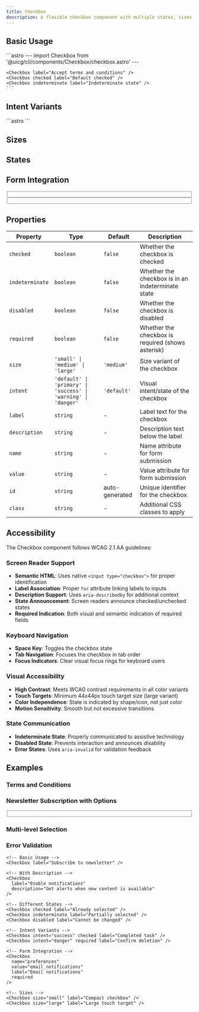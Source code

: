```yaml
---
title: Checkbox
description: A flexible checkbox component with multiple states, sizes, and accessibility features for form interactions.
---
```



## Basic Usage

<Tabs>
  <TabItem label="Preview">
    <div class="not-content border border-gray-100 dark:border-gray-800 rounded-lg p-6 bg-white dark:bg-gray-900 space-y-4">
      <Checkbox label="Accept terms and conditions" />
      <Checkbox checked label="Default checked" />
      <Checkbox indeterminate label="Indeterminate state" />
    </div>
  </TabItem>
  <TabItem label="Code">
    ```astro
    ---
    import Checkbox from '@uicg/cli/components/Checkbox/checkbox.astro'
    ---

    <Checkbox label="Accept terms and conditions" />
    <Checkbox checked label="Default checked" />
    <Checkbox indeterminate label="Indeterminate state" />
    ```
  </TabItem>
</Tabs>

## Intent Variants

<Tabs>
  <TabItem label="Preview">
    <div class="not-content border border-gray-100 dark:border-gray-800 rounded-lg p-6 bg-white dark:bg-gray-900 space-y-4">
      <Checkbox intent="default" label="Default checkbox" checked />
      <Checkbox intent="primary" checked label="Primary checkbox" />
      <Checkbox intent="success" checked label="Success checkbox" />
      <Checkbox intent="warning" checked label="Warning checkbox" />
      <Checkbox intent="danger" checked label="Danger checkbox" />
    </div>
  </TabItem>
  <TabItem label="Code">
    ```astro
    <Checkbox intent="default" label="Default checkbox" checked />
    <Checkbox intent="primary" checked label="Primary checkbox" />
    <Checkbox intent="success" checked label="Success checkbox" />
    <Checkbox intent="warning" checked label="Warning checkbox" />
    <Checkbox intent="danger" checked label="Danger checkbox" />
    ```
  </TabItem>
</Tabs>

## Sizes

<div class="not-content space-y-6">
  <Checkbox size="small" checked label="Small checkbox" description="Compact size for dense interfaces" />

  <Checkbox size="medium" checked label="Medium checkbox" description="Default size for most applications" />

  <Checkbox size="large" checked label="Large checkbox" description="Larger size for touch interfaces or prominence" />
</div>

## States

<div class="not-content space-y-6">
  <Checkbox label="Unchecked state" description="Default state when not selected" />

  <Checkbox checked label="Checked state" description="Active/selected state" />

  <Checkbox indeterminate label="Indeterminate state" description="Partially selected state, often used in tree structures" />

  <Checkbox required label="Required checkbox" description="Must be checked to proceed" />

  <Checkbox disabled label="Disabled unchecked" description="Cannot be interacted with" />

  <Checkbox disabled checked label="Disabled checked" description="Locked in checked state" />
</div>

## Form Integration

<div class="not-content space-y-8">
  <Fieldset legend="Account Preferences" description="Customize your account settings">
    <div class="space-y-4">
      <Checkbox name="notifications" value="email" label="Email notifications" description="Receive updates via email" />
      <Checkbox name="notifications" value="sms" label="SMS notifications" description="Receive updates via SMS" />
      <Checkbox name="marketing" value="newsletter" label="Newsletter subscription" description="Get our weekly newsletter" />
      <Checkbox name="privacy" value="data-sharing" intent="warning" label="Data sharing" description="Allow sharing of anonymized data for research" />
    </div>
  </Fieldset>

  <Fieldset intent="danger" legend="Account Deletion" description="This action cannot be undone">
    <div class="space-y-4">
      <Checkbox required intent="danger" label="I understand this action is permanent" description="Confirm you understand the consequences" />
      <Checkbox required intent="danger" label="I have backed up my important data" description="Ensure you have saved any important information" />
    </div>
  </Fieldset>
</div>

## Properties

| Property | Type | Default | Description |
|----------|------|---------|-------------|
| `checked` | `boolean` | `false` | Whether the checkbox is checked |
| `indeterminate` | `boolean` | `false` | Whether the checkbox is in an indeterminate state |
| `disabled` | `boolean` | `false` | Whether the checkbox is disabled |
| `required` | `boolean` | `false` | Whether the checkbox is required (shows asterisk) |
| `size` | `'small' \| 'medium' \| 'large'` | `'medium'` | Size variant of the checkbox |
| `intent` | `'default' \| 'primary' \| 'success' \| 'warning' \| 'danger'` | `'default'` | Visual intent/state of the checkbox |
| `label` | `string` | - | Label text for the checkbox |
| `description` | `string` | - | Description text below the label |
| `name` | `string` | - | Name attribute for form submission |
| `value` | `string` | - | Value attribute for form submission |
| `id` | `string` | auto-generated | Unique identifier for the checkbox |
| `class` | `string` | - | Additional CSS classes to apply |

## Accessibility

The Checkbox component follows WCAG 2.1 AA guidelines:

### Screen Reader Support
- **Semantic HTML**: Uses native `<input type="checkbox">` for proper identification
- **Label Association**: Proper `for` attribute linking labels to inputs
- **Description Support**: Uses `aria-describedby` for additional context
- **State Announcement**: Screen readers announce checked/unchecked states
- **Required Indication**: Both visual and semantic indication of required fields

### Keyboard Navigation
- **Space Key**: Toggles the checkbox state
- **Tab Navigation**: Focuses the checkbox in tab order
- **Focus Indicators**: Clear visual focus rings for keyboard users

### Visual Accessibility
- **High Contrast**: Meets WCAG contrast requirements in all color variants
- **Touch Targets**: Minimum 44x44px touch target size (large variant)
- **Color Independence**: State is indicated by shape/icon, not just color
- **Motion Sensitivity**: Smooth but not excessive transitions

### State Communication
- **Indeterminate State**: Properly communicated to assistive technology
- **Disabled State**: Prevents interaction and announces disability
- **Error States**: Uses `aria-invalid` for validation feedback

## Examples

### Terms and Conditions

<div class="not-content">
  <Checkbox required intent="primary" label="I agree to the Terms and Conditions" description="By checking this box, you acknowledge that you have read and agree to our terms of service." />
</div>

### Newsletter Subscription with Options

<div class="not-content">
  <Fieldset legend="Newsletter Preferences" description="Choose how you'd like to hear from us">
    <div class="space-y-4">
      <Checkbox name="newsletter" value="weekly" label="Weekly newsletter" description="Get our curated content every Monday" />
      <Checkbox name="newsletter" value="monthly" label="Monthly digest" description="A summary of the month's highlights" />
      <Checkbox name="newsletter" value="breaking" intent="warning" label="Breaking news alerts" description="Immediate notifications for urgent updates" />
    </div>
  </Fieldset>
</div>

### Multi-level Selection

<div class="not-content">
  <div class="space-y-3">
    <Checkbox indeterminate label="Select all features" description="Choose individual features below" />
    <div class="ml-8 space-y-2">
      <Checkbox checked label="Advanced analytics" description="Detailed reporting and insights" />
      <Checkbox label="Team collaboration" description="Share projects with team members" />
      <Checkbox label="Custom branding" description="Use your own logos and colors" />
    </div>
  </div>
</div>

### Error Validation

<div class="not-content">
  <div class="space-y-4">
    <Checkbox intent="danger" required label="Confirm account deletion" description="This action cannot be undone" />
    <Checkbox intent="success" checked disabled label="Email verified" description="Your email address has been confirmed" />
  </div>
</div>

```astro
<!-- Basic Usage -->
<Checkbox label="Subscribe to newsletter" />

<!-- With Description -->
<Checkbox 
  label="Enable notifications" 
  description="Get alerts when new content is available"
/>

<!-- Different States -->
<Checkbox checked label="Already selected" />
<Checkbox indeterminate label="Partially selected" />
<Checkbox disabled label="Cannot be changed" />

<!-- Intent Variants -->
<Checkbox intent="success" checked label="Completed task" />
<Checkbox intent="danger" required label="Confirm deletion" />

<!-- Form Integration -->
<Checkbox 
  name="preferences" 
  value="email_notifications"
  label="Email notifications"
  required
/>

<!-- Sizes -->
<Checkbox size="small" label="Compact checkbox" />
<Checkbox size="large" label="Large touch target" />
```

